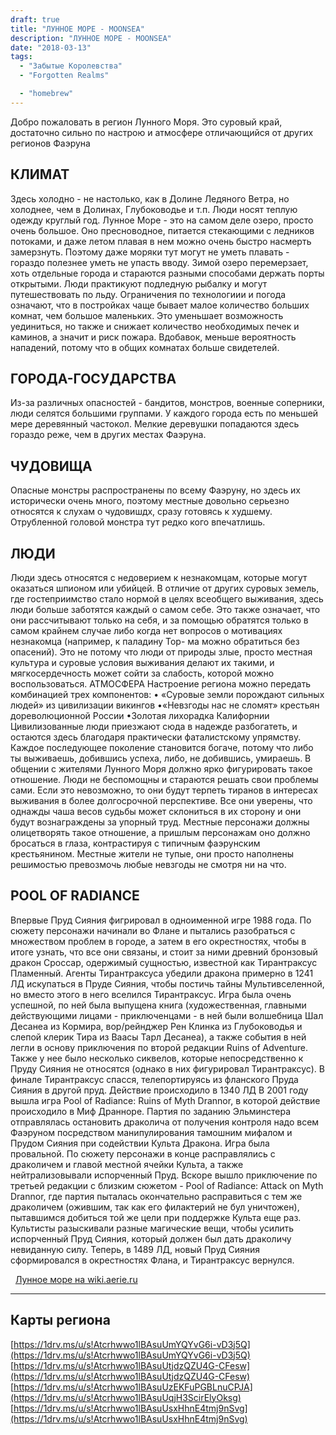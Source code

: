 ```yaml
---
draft: true
title: "ЛУННОЕ МОРЕ - MOONSEA"
description: "ЛУННОЕ МОРЕ - MOONSEA"
date: "2018-03-13"
tags: 
  - "Забытые Королевства"
  - "Forgotten Realms"

  - "homebrew"
---
```


Добро пожаловать в регион Лунного Моря. Это суровый край, достаточно сильно по настрою и атмосфере отличающийся от других регионов Фаэруна

## КЛИМАТ

Здесь холодно - не настолько, как в Долине Ледяного Ветра, но холоднее, чем в Долинах, Глубоководье и т.п. Люди носят теплую одежду круглый год. Лунное Море - это на самом деле озеро, просто очень большое. Оно пресноводное, питается стекающими с ледников потоками, и даже летом плавая в нем можно очень быстро насмерть замерзнуть. Поэтому даже моряки тут могут не уметь плавать - гораздо полезнее уметь не упасть вводу. Зимой озеро перемерзает, хоть отдельные города и стараются разными способами держать порты открытыми. Люди практикуют подледную рыбалку и могут путешествовать по льду. Ограничения по технологиии и погода означают, что в постройках чаще бывает малое количеcтво больших комнат, чем большое маленьких. Это уменьшает возможность уединиться, но также и снижает количество необходимых печек и каминов, а значит и риск пожара. Вдобавок, меньше вероятность нападений, потому что в общих комнатах больше свидетелей.

## ГОРОДА-ГОСУДАРСТВА

Из-за различных опасностей - бандитов, монстров, военные соперники, люди селятся большими группами. У каждого города есть по меньшей мере деревянный частокол. Мелкие деревушки попадаются здесь гораздо реже, чем в других местах Фаэруна.

## ЧУДОВИЩА

Опасные монстры распространены по всему Фаэруну, но здесь их исторически очень много, поэтому местные довольно серьезно относятся к слухам о чудовишдх, сразу готовясь к худшему. Отрубленной головой монстра тут редко кого впечатлишь.

## ЛЮДИ

Люди здесь относятся с недоверием к незнакомцам, которые могут оказаться шпионом или убийцей. В отличие от других суровых земель, где гостеприимство стало нормой в целях всеобщего выживания, здесь люди больше заботятся каждый о самом себе. Это также означает, что они рассчитывают только на себя, и за помощью обратятся только в самом крайнем случае либо когда нет вопросов о мотивациях незнакомца (например, к паладину Тор- ма можно обратиться без опасений). Это не потому что люди от природы злые, просто местная культура и суровые условия выживания делают их такими, и мягкосердечность может сойти за слабость, которой можно воспользоваться. АТМОСФЕРА Настроение региона можно передать комбинацией трех компонентов: • «Суровые земли порождают сильных людей» из цивилизации викингов •«Невзгоды нас не сломят» крестьян дореволюционной России •Золотая лихорадка Калифорнии Цивилизованные люди приезжают сюда в надежде разбогатеть, и остаются здесь благодаря практически фаталистскому упрямству. Каждое последующее поколение становится богаче, потому что либо ты выживаешь, добившись успеха, либо, не добившись, умираешь. В общении с жителями Лунного Моря должно ярко фигурировать такое отношение. Люди не беспомощны и стараются решать свои проблемы сами. Если это невозможно, то они будут терпеть тиранов в интересах выживания в более долгосрочной перспективе. Все они уверены, что однажды чаша весов судьбы может склониться в их сторону и они будут вознаграждены за упорный труд. Местные персонажи должны олицетворять такое отношение, а пришлым персонажам оно должно бросаться в глаза, контрастируя с типичным фаэрунским крестьянином. Местные жители не тупые, они просто наполнены решимостью превозмочь любые невзгоды не смотря ни на что.

## POOL OF RADIANCE

Впервые Пруд Сияния фигрировал в одноименной игре 1988 года. По сюжету персонажи начинали во Флане и пытались разобраться с множеством проблем в городе, а затем в его окрестностях, чтобы в итоге узнать, что все они связаны, и стоит за ними древний бронзовый дракон Сроссар, одержимый сущностью, известной как Тирантраксус Пламенный. Агенты Тирантраксуса убедили дракона примерно в 1241 ЛД искупаться в Пруде Сияния, чтобы постичь тайны Мультивселенной, но вместо этого в него вселился Тирантраксус. Игра была очень успешной, по ней была выпущена книга (художественная, главными действующими лицами - приключенцами - в ней были волшебница Шал Десанеа из Кормира, вор/рейнджер Рен Клинка из Глубоководья и слепой клерик Тира из Ваасы Тарл Десанеа), а также события в ней легли в основу приключения по второй редакции Ruins of Adventure. Также у нее было несколько сиквелов, которые непосредственно к Пруду Сияния не относятся (однако в них фигурировал Тирантраксус). В финале Тирантраксус спасся, телепортируясь из фланского Пруда Сияния в другой пруд. Действие происходило в 1340 ЛД В 2001 году вышла игра Pool of Radiance: Ruins of Myth Drannor, в которой действие происходило в Миф Дранноре. Партия по заданию Эльминстера отправлялась остановить драколича от получения контроля надо всем Фаэруном посредством манипулирования тамошним мифалом и Прудом Сияния при содействии Культа Дракона. Игра была провальной. По сюжету персонажи в конце расправлялись с драколичем и главой местной ячейки Культа, а также нейтрализовывали испорченный Пруд. Вскоре вышло приключение по третьей редакции с близким сюжетом - Pool of Radiance: Attack on Myth Drannor, где партия пыталась окончательно расправиться с тем же драколичем (ожившим, так как его филактерий не бул уничтожен), пытавшимся добиться той же цели при поддержке Культа еще раз. Культисты разыскивали разные магические вещи, чтобы усилить испорченный Пруд Сияния, который должен был дать драколичу невиданную силу. Теперь, в 1489 ЛД, новый Пруд Сияния сформировался в окрестностях Флана, и Тирантраксус вернулся.

  [Лунное море на wiki.aerie.ru](http://wiki.aerie.ru/wiki/%D0%9A%D0%B0%D1%82%D0%B5%D0%B3%D0%BE%D1%80%D0%B8%D1%8F:%D0%9B%D1%83%D0%BD%D0%BD%D0%BE%D0%B5_%D0%BC%D0%BE%D1%80%D0%B5)

* * *

## Карты региона

[https://1drv.ms/u/s!Atcrhwwo1lBAsuUmYQYvG6i-vD3j5Q](https://1drv.ms/u/s!Atcrhwwo1lBAsuUmYQYvG6i-vD3j5Q) [https://1drv.ms/u/s!Atcrhwwo1lBAsuUtjdzQZU4G-CFesw](https://1drv.ms/u/s!Atcrhwwo1lBAsuUtjdzQZU4G-CFesw) [https://1drv.ms/u/s!Atcrhwwo1lBAsuUzEKFuPGBLnuCPJA](https://1drv.ms/u/s!Atcrhwwo1lBAsuUqjH3ScirElyOksg) [https://1drv.ms/u/s!Atcrhwwo1lBAsuUsxHhnE4tmj9nSvg](https://1drv.ms/u/s!Atcrhwwo1lBAsuUsxHhnE4tmj9nSvg)
